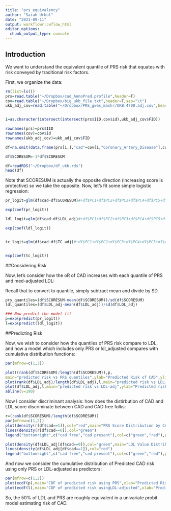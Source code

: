 ```yaml
---
title: "prs_equivalency"
author: "Sarah Urbut"
date: "2021-09-11"
output: workflowr::wflow_html
editor_options:
  chunk_output_type: console
---
```


## Introduction

We want to understand the equivalent quantile of PRS risk that equates with risk conveyed by traditional risk factors.

First, we organize the data:
```r
rm(list=ls())
prs=read.table("~/Dropbox/cad_AnnoPred.profile",header=T)
cov=read.table("~/Dropbox/big_ukb_file.txt",header=T,sep="\t")
ukb_adj_cov=read.table("~/Dropbox/PRS_gwas_mashr/UKB.4700.adj.cov",header=T)


i=as.character(intersect(intersect(prs$IID,cov$id),ukb_adj_cov$FID))

rownames(prs)=prs$IID
rownames(cov)=cov$id
rownames(ukb_adj_cov)=ukb_adj_cov$FID

df=na.omit(data.frame(prs[i,],"cad"=cov[i,"Coronary_Artery_Disease"],cov[i,c("PC1","PC2","PC3","PC4","PC5")],ukb_adj_cov[i,c(3:7)]))

df$SCORESUM=-1*df$SCORESUM
```

```r
df=readRDS("~/Dropbox/df_ukb.rds")
head(df)
```


Note that SCORESUM is actually the opposite direction (increasing score is protective) so we take the opposite. Now, let's fit some simple logistic regression:

```r
pr_logit=glm(df$cad~df$SCORESUM)#+df$PC1+df$PC2+df$PC3+df$PC4+df$PC5+df$AGE+df$SEX)

exp(coef(pr_logit))

ldl_logit=glm(df$cad~df$LDL_adj)#+df$PC1+df$PC2+df$PC3+df$PC4+df$PC5+df$AGE+df$SEX)

exp(coef(ldl_logit))


tc_logit=glm(df$cad~df$TC_adj)#+df$PC1+df$PC2+df$PC3+df$PC4+df$PC5+df$AGE+df$SEX)


exp(coef(tc_logit))
```

##Considering Risk

Now, let's consider how the oR of CAD increases with each quantile of PRS and med-adjusted LDL:

Recall that to convert to quantile, simply subtract mean and divide by SD.

```r
prs_quantiles=(df$SCORESUM-mean(df$SCORESUM))/sd(df$SCORESUM)
ldl_quantiles=(df$LDL_adj-mean(df$LDL_adj))/sd(df$LDL_adj)

### Now predict the model fit
p=exp(predict(pr_logit))
l=exp(predict(ldl_logit))

```

##Predicting Risk

Now, we wish to consider how the quantiles of PRS risk compare to LDL, and how a model which includes only PRS or ldl_adjusted compares with cumulative distribution functions:


```r


par(mfrow=c(1,3))

plot((rank(df$SCORESUM)/length(df$SCORESUM)),p,
main="predicted risk vs PRS quantiles",ylab="Predicted Risk of CAD",ylim=c(0.90,1.20),xlab="quantile")
plot(rank(df$LDL_adj)/length(df$LDL_adj),l,main="predicted risk vs LDL-adj quantiles",ylab="Predicted risk of CAD",ylim=c(0.90,1.20),xlab="quantile")
plot(df$LDL_adj,l,main="predicted risk vs LDL-adj",ylab="Predicted risk of CAD",ylim=c(0.90,1.20))
abline(v=190)
```

Now I consider discriminant analysis: how does the distirbution of CAD and LDL score discriminate between CAD and CAD free folks:
```r
r=(rank(df$SCORESUM)/length(df$SCORESUM))
par(mfrow=c(1,2))
plot(density(r[df$cad==1]),col="red",main="PRS Score Distribution by CAD class",xlab="Quantile Score")
lines(density(r[df$cad==0]),col="green")
legend("bottomright",c("cad free","cad present"),col=c("green","red"),pch=1)

plot(density(df$LDL_adj[df$cad==0]),col="green",main="LDL Value Distribution by CAD class",xlab="quantile LDL-adjusted")
lines(density(df$LDL_adj[df$cad==1]),col="red")
legend("bottomright",c("cad free","cad present"),col=c("green","red"),pch=1)
```

And now we consider the cumulative distribution of Predicted CAD risk using only PRS or LDL-adjusted as predictors:

```r
par(mfrow=c(1,2))
plot(ecdf(p),main="CDF of predicted risk using PRS",xlab="Predicted Risk")
plot(ecdf(l),main="CDF of predicted risk usingLDL-adjusted",xlab="Predicted Risk")
```


So, the 50% of LDL and PRS are roughly equivalent in a univariate probit model estimating risk of CAD.


